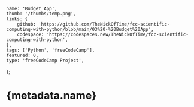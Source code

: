 	name: 'Budget App',
	thumb: '/thumbs/temp.png',
	links: {
		github: 'https://github.com/TheNickOfTime/fcc-scientific-computing-with-python/blob/main/03%20-%20Budget%20App',
		codespace: 'https://codespaces.new/TheNickOfTime/fcc-scientific-computing-with-python',
	},
	tags: ['Python', 'freeCodeCamp'],
	featured: 0,
	type: 'freeCodeCamp Project',
};

# {metadata.name}
